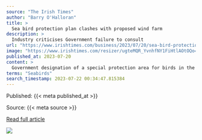 ```yaml
---
source: "The Irish Times"
author: "Barry O'Halloran"
title: >
  Sea bird protection plan clashes with proposed wind farm
description: >
  Industry criticises Government failure to consult
url: "https://www.irishtimes.com/business/2023/07/20/sea-bird-protection-plan-clashes-with-proposed-wind-farm/"
image: "https://www.irishtimes.com/resizer/ugteMQR_YvnhfNY1FiHtlAOtOQo=/1200x630/filters:format(jpg):quality(70):focal(2367x1818:2377x1828)/cloudfront-eu-central-1.images.arcpublishing.com/irishtimes/MMBS2MWOAAFOFTQU35QM4HJO3Y.jpg"
published_at: 2023-07-20
content: >
  Government designation of a special protection area for birds in the Irish Sea clashes with plans for one of several offshore wind farms with which the State recently struck electricity supply deals.… [+3363 chars]
terms: "Seabirds"
search_timestamp: 2023-07-22 00:34:47.815384
---
```



Published: {{< meta published_at >}}


Source: {{< meta source >}}


[Read full article]({{< meta url >}}){target='_blank'}



![](`r rmarkdown::metadata$image[1]`)
